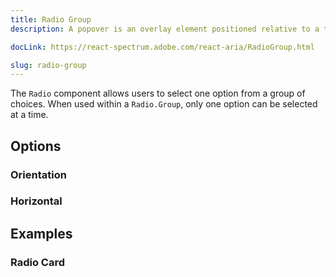 ```yaml
---
title: Radio Group
description: A popover is an overlay element positioned relative to a trigger.

docLink: https://react-spectrum.adobe.com/react-aria/RadioGroup.html

slug: radio-group
---
```

The `Radio` component allows users to select one option from a group of choices. 
When used within a `Radio.Group`, only one option can be selected at a time.

<ComponentPreview name="radio-group/preview" />


## Options

### Orientation


### Horizontal

<ComponentPreview name="radio-group/horizontal" />

## Examples

### Radio Card

<ComponentPreview name="radio-group/card" />


